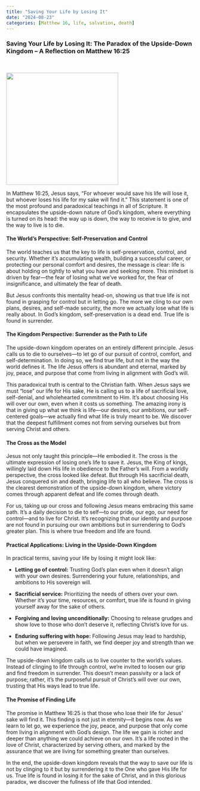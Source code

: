 ```yaml
---
title: "Saving Your Life by Losing It"
date: "2024-08-23"
categories: [Matthew 16, life, salvation, death]
---
```


### Saving Your Life by Losing It: The Paradox of the Upside-Down Kingdom – A Reflection on Matthew 16:25

<br/>

![](deatorlife.webp){fig-align="center" width="300"}

In Matthew 16:25, Jesus says, “For whoever would save his life will lose it, but whoever loses his life for my sake will find it.” This statement is one of the most profound and paradoxical teachings in all of Scripture. It encapsulates the upside-down nature of God’s kingdom, where everything is turned on its head: the way up is down, the way to receive is to give, and the way to live is to die.

#### The World’s Perspective: Self-Preservation and Control

The world teaches us that the key to life is self-preservation, control, and security. Whether it’s accumulating wealth, building a successful career, or protecting our personal comfort and desires, the message is clear: life is about holding on tightly to what you have and seeking more. This mindset is driven by fear—the fear of losing what we’ve worked for, the fear of insignificance, and ultimately the fear of death.

But Jesus confronts this mentality head-on, showing us that true life is not found in grasping for control but in letting go. The more we cling to our own plans, desires, and self-made security, the more we actually lose what life is really about. In God’s kingdom, self-preservation is a dead end. True life is found in surrender.

#### The Kingdom Perspective: Surrender as the Path to Life

The upside-down kingdom operates on an entirely different principle. Jesus calls us to die to ourselves—to let go of our pursuit of control, comfort, and self-determination. In doing so, we find true life, but not in the way the world defines it. The life Jesus offers is abundant and eternal, marked by joy, peace, and purpose that come from living in alignment with God’s will.

This paradoxical truth is central to the Christian faith. When Jesus says we must “lose” our life for His sake, He is calling us to a life of sacrificial love, self-denial, and wholehearted commitment to Him. It’s about choosing His will over our own, even when it costs us something. The amazing irony is that in giving up what we think is life—our desires, our ambitions, our self-centered goals—we actually find what life is truly meant to be. We discover that the deepest fulfillment comes not from serving ourselves but from serving Christ and others.

#### The Cross as the Model

Jesus not only taught this principle—He embodied it. The cross is the ultimate expression of losing one’s life to save it. Jesus, the King of kings, willingly laid down His life in obedience to the Father’s will. From a worldly perspective, the cross looked like defeat. But through His sacrificial death, Jesus conquered sin and death, bringing life to all who believe. The cross is the clearest demonstration of the upside-down kingdom, where victory comes through apparent defeat and life comes through death.

For us, taking up our cross and following Jesus means embracing this same path. It’s a daily decision to die to self—to our pride, our ego, our need for control—and to live for Christ. It’s recognizing that our identity and purpose are not found in pursuing our own ambitions but in surrendering to God’s greater plan. This is where true freedom and life are found.

#### Practical Applications: Living in the Upside-Down Kingdom

In practical terms, saving your life by losing it might look like:

-   **Letting go of control:** Trusting God’s plan even when it doesn’t align with your own desires. Surrendering your future, relationships, and ambitions to His sovereign will.

-   **Sacrificial service:** Prioritizing the needs of others over your own. Whether it’s your time, resources, or comfort, true life is found in giving yourself away for the sake of others.

-   **Forgiving and loving unconditionally:** Choosing to release grudges and show love to those who don’t deserve it, reflecting Christ’s love for us.

-   **Enduring suffering with hope:** Following Jesus may lead to hardship, but when we persevere in faith, we find deeper joy and strength than we could have imagined.

The upside-down kingdom calls us to live counter to the world’s values. Instead of clinging to life through control, we’re invited to loosen our grip and find freedom in surrender. This doesn’t mean passivity or a lack of purpose; rather, it’s the purposeful pursuit of Christ’s will over our own, trusting that His ways lead to true life.

#### The Promise of Finding Life

The promise in Matthew 16:25 is that those who lose their life for Jesus’ sake will find it. This finding is not just in eternity—it begins now. As we learn to let go, we experience the joy, peace, and purpose that only come from living in alignment with God’s design. The life we gain is richer and deeper than anything we could achieve on our own. It’s a life rooted in the love of Christ, characterized by serving others, and marked by the assurance that we are living for something greater than ourselves.

In the end, the upside-down kingdom reveals that the way to save our life is not by clinging to it but by surrendering it to the One who gave His life for us. True life is found in losing it for the sake of Christ, and in this glorious paradox, we discover the fullness of life that God intended.
